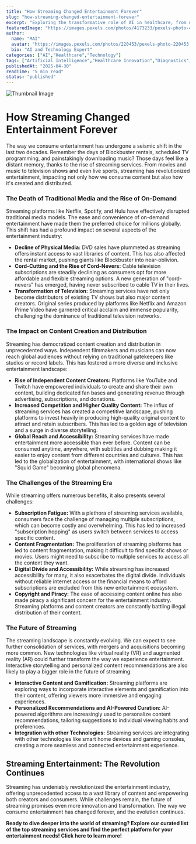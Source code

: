 ```yaml
---
title: "How Streaming Changed Entertainment Forever"
slug: "how-streaming-changed-entertainment-forever"
excerpt: "Exploring the transformative role of AI in healthcare, from diagnostics to drug discovery."
featuredImage: "https://images.pexels.com/photos/4173233/pexels-photo-4173233.jpeg?auto=compress&cs=tinysrgb&w=1260&h=750&dpr=1"
author:
  name: "MAI"
  avatar: "https://images.pexels.com/photos/220453/pexels-photo-220453.jpeg?auto=compress&cs=tinysrgb&w=1260&h=750&dpr=1"
  bio: "AI and Technology Expert"
categories: ["AI","Healthcare","Technology"]
tags: ["Artificial Intelligence","Healthcare Innovation","Diagnostics","Drug Discovery"]
publishedAt: "2025-04-30"
readTime: "5 min read"
status: "published"
---
```

![Thumbnail Image](https://images.pexels.com/photos/4173233/pexels-photo-4173233.jpeg?auto=compress&cs=tinysrgb&w=1260&h=750&dpr=1 "AI in Healthcare")

# How Streaming Changed Entertainment Forever

The way we consume entertainment has undergone a seismic shift in the last two decades.  Remember the days of Blockbuster rentals, scheduled TV programming, and painstakingly downloading music?  Those days feel like a distant memory, thanks to the rise of streaming services.  From movies and music to television shows and even live sports, streaming has revolutionized entertainment, impacting not only how we consume content but also how it's created and distributed.

### The Death of Traditional Media and the Rise of On-Demand

Streaming platforms like Netflix, Spotify, and Hulu have effectively disrupted traditional media models.  The ease and convenience of on-demand entertainment have made them the preferred choice for millions globally.  This shift has had a profound impact on several aspects of the entertainment industry:

* **Decline of Physical Media:**  DVD sales have plummeted as streaming offers instant access to vast libraries of content.  This has also affected the rental market, pushing giants like Blockbuster into near-oblivion.
* **Cord-Cutting and the Rise of Cord-Nevers:**  Cable television subscriptions are steadily declining as consumers opt for more affordable and flexible streaming options.  A new generation of "cord-nevers" has emerged, having never subscribed to cable TV in their lives.
* **Transformation of Television:**  Streaming services have not only become distributors of existing TV shows but also major content creators. Original series produced by platforms like Netflix and Amazon Prime Video have garnered critical acclaim and immense popularity, challenging the dominance of traditional television networks.

### The Impact on Content Creation and Distribution

Streaming has democratized content creation and distribution in unprecedented ways.  Independent filmmakers and musicians can now reach global audiences without relying on traditional gatekeepers like studios or record labels.  This has fostered a more diverse and inclusive entertainment landscape:

* **Rise of Independent Content Creators:**  Platforms like YouTube and Twitch have empowered individuals to create and share their own content, building dedicated fan bases and generating revenue through advertising, subscriptions, and donations.
* **Increased Competition and Higher Quality Content:**  The influx of streaming services has created a competitive landscape, pushing platforms to invest heavily in producing high-quality original content to attract and retain subscribers.  This has led to a golden age of television and a surge in diverse storytelling.
* **Global Reach and Accessibility:** Streaming services have made entertainment more accessible than ever before.  Content can be consumed anytime, anywhere, with subtitles and dubbing making it easier to enjoy content from different countries and cultures. This has led to the globalization of entertainment, with international shows like "Squid Game" becoming global phenomena.


### The Challenges of the Streaming Era

While streaming offers numerous benefits, it also presents several challenges:

* **Subscription Fatigue:**  With a plethora of streaming services available, consumers face the challenge of managing multiple subscriptions, which can become costly and overwhelming. This has led to increased "subscription hopping" as users switch between services to access specific content.
* **Content Fragmentation:**  The proliferation of streaming platforms has led to content fragmentation, making it difficult to find specific shows or movies.  Users might need to subscribe to multiple services to access all the content they want.
* **Digital Divide and Accessibility:**  While streaming has increased accessibility for many, it also exacerbates the digital divide.  Individuals without reliable internet access or the financial means to afford subscriptions are excluded from this new entertainment ecosystem.
* **Copyright and Piracy:**  The ease of accessing content online has also made piracy a significant concern for the entertainment industry.  Streaming platforms and content creators are constantly battling illegal distribution of their content.


### The Future of Streaming

The streaming landscape is constantly evolving.  We can expect to see further consolidation of services, with mergers and acquisitions becoming more common.  New technologies like virtual reality (VR) and augmented reality (AR) could further transform the way we experience entertainment.  Interactive storytelling and personalized content recommendations are also likely to play a bigger role in the future of streaming.

* **Interactive Content and Gamification:** Streaming platforms are exploring ways to incorporate interactive elements and gamification into their content, offering viewers more immersive and engaging experiences.
* **Personalized Recommendations and AI-Powered Curation:**  AI-powered algorithms are increasingly used to personalize content recommendations, tailoring suggestions to individual viewing habits and preferences.
* **Integration with other Technologies:**  Streaming services are integrating with other technologies like smart home devices and gaming consoles, creating a more seamless and connected entertainment experience.


## Streaming Entertainment:  The Revolution Continues

Streaming has undeniably revolutionized the entertainment industry, offering unprecedented access to a vast library of content and empowering both creators and consumers. While challenges remain, the future of streaming promises even more innovation and transformation.  The way we consume entertainment has changed forever, and the evolution continues.


**Ready to dive deeper into the world of streaming?  Explore our curated list of the top streaming services and find the perfect platform for your entertainment needs!  Click here to learn more!**
